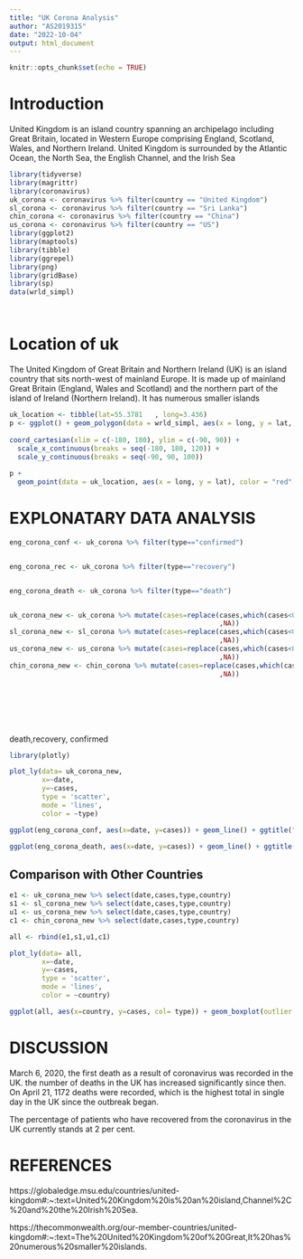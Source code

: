 ---
title: "UK Corona Analysis"
author: "AS2019315"
date: "2022-10-04"
output: html_document
---

```{r setup, include=FALSE}
knitr::opts_chunk$set(echo = TRUE)
```

# Introduction

United Kingdom is an island country spanning an archipelago including Great Britain, located in Western Europe comprising England, Scotland, Wales, and Northern Ireland. United Kingdom is surrounded by the Atlantic Ocean, the North Sea, the English Channel, and the Irish Sea
```{r message=FALSE, warning=FALSE, include=FALSE}

library(tidyverse) 
library(magrittr)
library(coronavirus)
uk_corona <- coronavirus %>% filter(country == "United Kingdom")
sl_corona <- coronavirus %>% filter(country == "Sri Lanka")
chin_corona <- coronavirus %>% filter(country == "China")
us_corona <- coronavirus %>% filter(country == "US")
library(ggplot2) 
library(maptools) 
library(tibble) 
library(ggrepel) 
library(png) 
library(gridBase) 
library(sp) 
data(wrld_simpl)




```
# Location of uk

The United Kingdom of Great Britain and Northern Ireland (UK) is an island country that sits north-west of mainland Europe. It is made up of mainland Great Britain (England, Wales and Scotland) and the northern part of the island of Ireland (Northern Ireland). It has numerous smaller islands

```{r echo=FALSE, message=FALSE, warning=FALSE}
uk_location <- tibble(lat=55.3781   , long=3.436) 
p <- ggplot() + geom_polygon(data = wrld_simpl, aes(x = long, y = lat, group = group), fill = "gray", colour = "white") +
  
coord_cartesian(xlim = c(-180, 180), ylim = c(-90, 90)) +   
  scale_x_continuous(breaks = seq(-180, 180, 120)) +   
  scale_y_continuous(breaks = seq(-90, 90, 100)) 
 
p +   
  geom_point(data = uk_location, aes(x = long, y = lat), color = "red", size = 1)

```








# EXPLONATARY DATA ANALYSIS

 
```{r message=FALSE, warning=FALSE, include=FALSE}



eng_corona_conf <- uk_corona %>% filter(type=="confirmed")


eng_corona_rec <- uk_corona %>% filter(type=="recovery")


eng_corona_death <- uk_corona %>% filter(type=="death")


uk_corona_new <- uk_corona %>% mutate(cases=replace(cases,which(cases<0)
                                                    ,NA))
sl_corona_new <- sl_corona %>% mutate(cases=replace(cases,which(cases<0)
                                                    ,NA))
us_corona_new <- us_corona %>% mutate(cases=replace(cases,which(cases<0)
                                                    ,NA))
chin_corona_new <- chin_corona %>% mutate(cases=replace(cases,which(cases<0)
                                                    ,NA))








```

death,recovery, confirmed

```{r echo=FALSE, message=FALSE, warning=FALSE}
library(plotly)

plot_ly(data= uk_corona_new,
        x=~date, 
        y=~cases, 
        type = 'scatter',
        mode = 'lines',
        color = ~type)
```


```{r echo=FALSE, message=FALSE, warning=FALSE}
ggplot(eng_corona_conf, aes(x=date, y=cases)) + geom_line() + ggtitle("UK: Daily Covid-19 Confirmed cases")


```



```{r echo=FALSE, message=FALSE, warning=FALSE}
ggplot(eng_corona_death, aes(x=date, y=cases)) + geom_line() + ggtitle("UK: Daily Covid-19 Death cases")

```

## Comparison with Other Countries

```{r message=FALSE, warning=FALSE, include=FALSE}
e1 <- uk_corona_new %>% select(date,cases,type,country)
s1 <- sl_corona_new %>% select(date,cases,type,country)
u1 <- us_corona_new %>% select(date,cases,type,country)
c1 <- chin_corona_new %>% select(date,cases,type,country)

all <- rbind(e1,s1,u1,c1)

```


```{r echo=FALSE, message=FALSE, warning=FALSE}
plot_ly(data= all,
        x=~date, 
        y=~cases, 
        type = 'scatter',
        mode = 'lines',
        color = ~country)

```


```{r echo=FALSE, message=FALSE, warning=FALSE}
ggplot(all, aes(x=country, y=cases, col= type)) + geom_boxplot(outlier.shape = NA, alpha = 0.2) + geom_jitter(aes(col=type)) + ggtitle("A boxplot of type of cases with Other countries")

```

# DISCUSSION

March 6, 2020, the first death as a result of coronavirus was recorded in the UK.
the number of deaths in the UK has increased significantly since then.
On April 21, 1172 deaths were recorded, which is the highest total in single day in the UK since the outbreak began.

The percentage of patients who have recovered from the coronavirus in the UK currently stands at 2 per cent.





# REFERENCES
https://globaledge.msu.edu/countries/united-kingdom#:~:text=United%20Kingdom%20is%20an%20island,Channel%2C%20and%20the%20Irish%20Sea.

https://thecommonwealth.org/our-member-countries/united-kingdom#:~:text=The%20United%20Kingdom%20of%20Great,It%20has%20numerous%20smaller%20islands.

